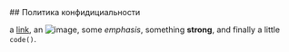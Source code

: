 
<MDXContainer> 
  ## Политика конфидициальности

  a [link](https://example.com), an ![image](./images/bee.png), some *emphasis*,
something **strong**, and finally a little `code()`.
</MDXContainer>
